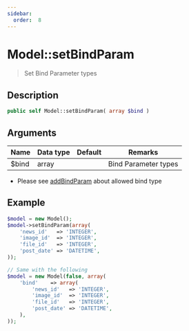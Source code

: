 ```yaml
---
sidebar:
  order:  8
---
```


# Model::setBindParam

> Set Bind Parameter types

## Description

```php
public self Model::setBindParam( array $bind )
```

## Arguments

| Name  | Data type | Default | Remarks              |
| ----- | --------- | ------- | -------------------- |
| $bind | array     |         | Bind Parameter types |

- Please see [addBindParam](/docs/fegg/library/model/methods/addbindparam) about allowed bind type

## Example

```php title="Controller"
$model = new Model();
$model->setBindParam(array(
    'news_id'   => 'INTEGER',
    'image_id'  => 'INTEGER',
    'file_id'   => 'INTEGER',
    'post_date' => 'DATETIME',
));

// Same with the following
$model = new Model(false, array(
    'bind'    => array(
        'news_id'   => 'INTEGER',
        'image_id'  => 'INTEGER',
        'file_id'   => 'INTEGER',
        'post_date' => 'DATETIME',
    ),
));
```
